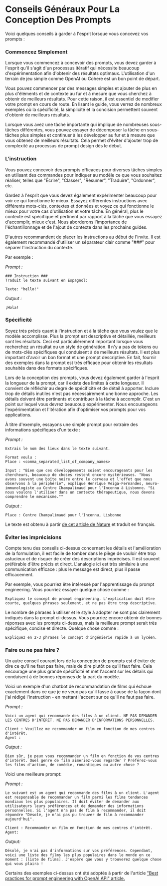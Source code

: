 # Conseils Généraux Pour La Conception Des Prompts

Voici quelques conseils à garder à l'esprit lorsque vous concevez vos prompts :


### Commencez Simplement

Lorsque vous commencez à concevoir des prompts, vous devez garder à l'esprit qu'il s'agit d'un processus itératif qui nécessite beaucoup d'expérimentation afin d'obtenir des résultats optimaux. L'utilisation d'un terrain de jeu simple comme OpenAI ou Cohere est un bon point de départ.

Vous pouvez commencer par des messages simples et ajouter de plus en plus d'éléments et de contexte au fur et à mesure que vous cherchez à obtenir de meilleurs résultats. Pour cette raison, il est essentiel de modifier votre prompt en cours de route. En lisant le guide, vous verrez de nombreux exemples où la spécificité, la simplicité et la concision permettent souvent d'obtenir de meilleurs résultats.

Lorsque vous avez une tâche importante qui implique de nombreuses sous-tâches différentes, vous pouvez essayer de décomposer la tâche en sous-tâches plus simples et continuer à les développer au fur et à mesure que vous obtenez de meilleurs résultats. Cela permet d'éviter d'ajouter trop de complexité au processus de prompt design dès le début.

### L'instruction  

Vous pouvez concevoir des prompts efficaces pour diverses tâches simples en utilisant des commandes pour indiquer au modèle ce que vous souhaitez réaliser, telles que "Écrire", "Classer", "Résumer", "Traduire", "Ordonner", etc.

Gardez à l'esprit que vous devez également expérimenter beaucoup pour voir ce qui fonctionne le mieux. Essayez différentes instructions avec différents mots-clés, contextes et données et voyez ce qui fonctionne le mieux pour votre cas d'utilisation et votre tâche. En général, plus le contexte est spécifique et pertinent par rapport à la tâche que vous essayez d'accomplir, mieux c'est. Nous aborderons l'importance de l'échantillonnage et de l'ajout de contexte dans les prochains guides.

D'autres recommandent de placer les instructions au début de l'invite. Il est également recommandé d'utiliser un séparateur clair comme "###" pour séparer l'instruction du contexte.

Par exemple :

*Prompt :*
```
### Instruction ###
Traduit le texte suivant en Espagnol:

Texte: "hello!"
```

*Output :*
```
¡Hola!
```

### Spécificité  

Soyez très précis quant à l'instruction et à la tâche que vous voulez que le modèle accomplisse. Plus la prompt est descriptive et détaillée, meilleurs sont les résultats. Ceci est particulièrement important lorsque vous recherchez un résultat ou un style de génération. Il n'y a pas de tokens ou de mots-clés spécifiques qui conduisent à de meilleurs résultats. Il est plus important d'avoir un bon format et une prompt descriptive. En fait, fournir des exemples dans la prompt est très efficace pour obtenir les résultats souhaités dans des formats spécifiques.

Lors de la conception des prompts, vous devez également garder à l'esprit la longueur de la prompt, car il existe des limites à cette longueur. Il convient de réfléchir au degré de spécificité et de détail à apporter. Inclure trop de détails inutiles n'est pas nécessairement une bonne approche. Les détails doivent être pertinents et contribuer à la tâche à accomplir. C'est un point sur lequel vous devrez beaucoup expérimenter. Nous encourageons l'expérimentation et l'itération afin d'optimiser vos prompts pour vos applications.

À titre d'exemple, essayons une simple prompt pour extraire des informations spécifiques d'un texte : 

*Prompt :*
```
Extrais le nom des lieux dans le texte suivant. 

Format voulu :
Place : <comma_separated_list_of_company_names>

Input : "Bien que ces développements soient encourageants pour les chercheurs, beaucoup de choses restent encore mystérieuses. "Nous avons souvent une boîte noire entre le cerveau et l'effet que nous observons à la périphérie", explique Henrique Veiga-Fernandes, neuro-immunologiste au Centre Champalimaud pour l'Inconnu à Lisbonne. "Si nous voulons l'utiliser dans un contexte thérapeutique, nous devons comprendre le mécanisme.""
```

*Output :*
```
Place : Centre Champalimaud pour l'Inconnu, Lisbonne
```

Le texte est obtenu à partir [de cet article de Nature](https://www.nature.com/articles/d41586-023-00509-z) et traduit en français.

### Éviter les imprécisions

Compte tenu des conseils ci-dessus concernant les détails et l'amélioration de la formulation, il est facile de tomber dans le piège de vouloir être trop astucieux et de risquer de créer des descriptions imprécises. Il est souvent préférable d'être précis et direct. L'analogie ici est très similaire à une communication efficace : plus le message est direct, plus il passe efficacement.

Par exemple, vous pourriez être intéressé par l'apprentissage du prompt engineering. Vous pourriez essayer quelque chose comme :

```
Expliquez le concept de prompt engineering. L'explication doit être courte, quelques phrases seulement, et ne pas être trop descriptive.
```

Le nombre de phrases à utiliser et le style à adopter ne sont pas clairement indiqués dans la prompt ci-dessus. Vous pourriez encore obtenir de bonnes réponses avec les prompts ci-dessus, mais la meilleure prompt serait très spécifique, concise et directe. Quelque chose comme :

```
Expliquez en 2-3 phrases le concept d'ingénierie rapide à un lycéen.
```

### Faire ou ne pas faire ?  

Un autre conseil courant lors de la conception de prompts est d'éviter de dire ce qu'il ne faut pas faire, mais de dire plutôt ce qu'il faut faire. Cela encourage une plus grande spécificité et met l'accent sur les détails qui conduisent à de bonnes réponses de la part du modèle.

Voici un exemple d'un chatbot de recommandation de films qui échoue exactement dans ce que je ne veux pas qu'il fasse à cause de la façon dont j'ai rédigé l'instruction - en mettant l'accent sur ce qu'il ne faut pas faire.

*Prompt :*
```
Voici un agent qui recommande des films à un client. NE PAS DEMANDER LES CENTRES D'INTÉRÊT. NE PAS DEMANDER D'INFORMATIONS PERSONNELLES.

Client : Veuillez me recommander un film en fonction de mes centres d'intérêt.
Agent : 
```

*Output :*
```
Bien sûr, je peux vous recommander un film en fonction de vos centres d'intérêt. Quel genre de film aimeriez-vous regarder ? Préférez-vous les films d'action, de comédie, romantiques ou autre chose ?
```

Voici une meilleure prompt:

*Prompt :*
```
Le suivant est un agent qui recommande des films à un client. L'agent est responsable de recommander un film parmi les films tendances mondiaux les plus populaires. Il doit éviter de demander aux utilisateurs leurs préférences et de demander des informations personnelles. Si l'agent n'a pas de film à recommander, il doit répondre "Désolé, je n'ai pas pu trouver de film à recommander aujourd'hui".

Client : Recommander un film en fonction de mes centres d'intérêt.
Agent:
```

*Output:*
```
Désolé, je n'ai pas d'informations sur vos préférences. Cependant, voici une liste des films les plus populaires dans le monde en ce moment : [liste de films]. J'espère que vous y trouverez quelque chose qui vous plaira !
```

Certains des exemples ci-dessus ont été adoptés à partir de l'article ["Best practices for prompt engineering with OpenAI API" article.](https://help.openai.com/en/articles/6654000-best-practices-for-prompt-engineering-with-openai-api)
